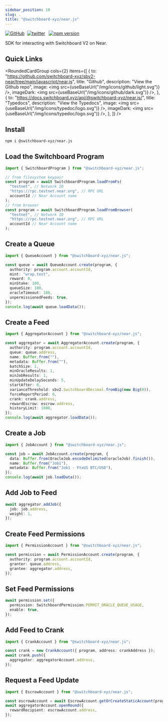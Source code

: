 ```yaml
---
sidebar_position: 10
slug: .
title: "@switchboard-xyz/near.js"
---
```


[![GitHub](https://img.shields.io/badge/--181717?logo=github&logoColor=ffffff)](https://github.com/switchboard-xyz/sbv2-aptos)&nbsp;
[![twitter](https://badgen.net/twitter/follow/switchboardxyz)](https://twitter.com/switchboardxyz)&nbsp;&nbsp;
[![npm version](https://badge.fury.io/js/@switchboard-xyz%2Faptos.js.svg)](https://badge.fury.io/js/@switchboard-xyz%2Faptos.js)

SDK for interacting with Switchboard V2 on Near.

## Quick Links


<RoundedCardGroup
  cols={2}
  items={[
    {
      to: "https://github.com/switchboard-xyz/sbv2-near/tree/main/javascript/near.js",
      title: "Github",
      description: "View the Github repo",
      image: <img src={useBaseUrl("/img/icons/github/light.svg")} />,
      imageDark: <img src={useBaseUrl("/img/icons/github/dark.svg")} />,
    },
    {
      to: "https://docs.switchboard.xyz/api/@switchboard-xyz/near.js/",
      title: "Typedocs",
      description: "View the Typedocs",
      image: <img src={useBaseUrl("/img/icons/typedoc/logo.svg")} />,
      imageDark: <img src={useBaseUrl("/img/icons/typedoc/logo.svg")} />,
    },
  ]}
/>

## Install

```bash npm2yarn
npm i @switchboard-xyz/near.js
```

## Load the Switchboard Program

```ts
import { SwitchboardProgram } from "@switchboard-xyz/near.js";

// from filesystem keypair
const program = await SwitchboardProgram.loadFromFs(
  "testnet", // Network ID
  "https://rpc.testnet.near.org", // RPC URL
  accountId // Near Account name
);
// from browser
const program = await SwitchboardProgram.loadFromBrowser(
  "testnet", // Network ID
  "https://rpc.testnet.near.org", // RPC URL
  accountId // Near Account name
);
```

## Create a Queue

```ts
import { QueueAccount } from "@switchboard-xyz/near.js";

const queue = await QueueAccount.create(program, {
  authority: program.account.accountId,
  mint: "wrap.test",
  reward: 0,
  minStake: 100,
  queueSize: 100,
  oracleTimeout: 180,
  unpermissionedFeeds: true,
});
console.log(await queue.loadData());
```

## Create a Feed

```ts
import { AggregatorAccount } from "@switchboard-xyz/near.js";

const aggregator = await AggregatorAccount.create(program, {
  authority: program.account.accountId,
  queue: queue.address,
  name: Buffer.from(""),
  metadata: Buffer.from(""),
  batchSize: 1,
  minOracleResults: 1,
  minJobResults: 1,
  minUpdateDelaySeconds: 5,
  startAfter: 0,
  varianceThreshold: sbv2.SwitchboardDecimal.fromBig(new Big(0)),
  forceReportPeriod: 0,
  crank: crank.address,
  rewardEscrow: escrow.address,
  historyLimit: 1000,
});
console.log(await aggregator.loadData());
```

## Create a Job

```ts
import { JobAccount } from "@switchboard-xyz/near.js";

const job = await JobAccount.create(program, {
  data: Buffer.from(OracleJob.encodeDelimited(oracleJob).finish()),
  name: Buffer.from("Job1"),
  metadata: Buffer.from("Job1 - FtxUS BTC/USD"),
});
console.log(await job.loadData());
```

## Add Job to Feed

```ts
await aggregator.addJob({
  job: job.address,
  weight: 1,
});
```

## Create Feed Permissions

```ts
import { PermissionAccount } from "@switchboard-xyz/near.js";

const permission = await PermissionAccount.create(program, {
  authority: program.account.accountId,
  granter: queue.address,
  grantee: aggregator.address,
});
```

## Set Feed Permissions

```ts
await permission.set({
  permission: SwitchboardPermission.PERMIT_ORACLE_QUEUE_USAGE,
  enable: true,
});
```

## Add Feed to Crank

```ts
import { CrankAccount } from "@switchboard-xyz/near.js";

const crank = new CrankAccount({ program, address: crankAddress });
await crank.push({
  aggregator: aggregatorAccount.address,
});
```

## Request a Feed Update

```ts
import { EscrowAccount } from "@switchboard-xyz/near.js";

const escrowAccount = await EscrowAccount.getOrCreateStaticAccount(program);
await aggregatorAccount.openRound({
  rewardRecipient: escrowAccount.address,
});
```

